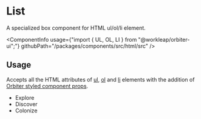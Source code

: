 
<Meta
    title="Html elements/List"
    id="html-list"
/>

# List

<Tagline>A specialized <Link href="?path=/docs/box--default-story">box</Link> component for HTML ul/ol/li element.</Tagline>

<ComponentInfo
    usage={"import { UL, OL, LI } from \"@workleap/orbiter-ui\";"}
    githubPath="/packages/components/src/html/src"
/>

## Usage

Accepts all the HTML attributes of [ul](https://developer.mozilla.org/en-US/docs/Web/HTML/Element/ul), [ol](https://developer.mozilla.org/en-US/docs/Web/HTML/Element/ol) and [li](https://developer.mozilla.org/en-US/docs/Web/HTML/Element/li) elements with the addition of [Orbiter styled component props](?path=/docs/styling--page).

<Preview>
    <Story name="example">
        <UL color="neutral-weak">
            <LI>Explore</LI>
            <LI>Discover</LI>
            <LI color="sapphire-600">Colonize</LI>
        </UL>
    </Story>
</Preview>
